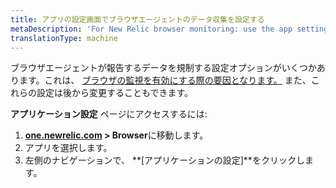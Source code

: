 ```yaml
---
title: アプリの設定画面でブラウザエージェントのデータ収集を設定する
metaDescription: 'For New Relic browser monitoring: use the app settings page to configure the agent type and deployment method.'
translationType: machine
---
```


ブラウザエージェントが報告するデータを規制する設定オプションがいくつかあります。これは、 [ブラウザの監視を有効にする際の要因となります。](/docs/browser/browser-monitoring/installation/install-browser-monitoring-agent) また、これらの設定は後から変更することもできます。

**アプリケーション設定** ページにアクセスするには:

1. **[one.newrelic.com](https://one.newrelic.com/all-capabilities) > Browser**に移動します。
2. アプリを選択します。
3. 左側のナビゲーションで、 **\[アプリケーションの設定]**をクリックします。